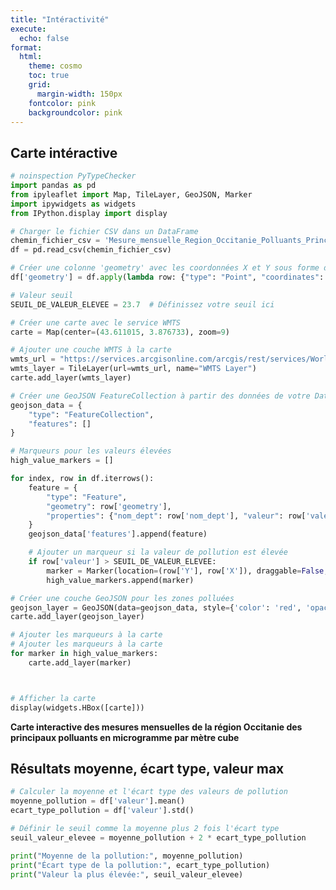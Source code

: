 ```yaml
---
title: "Intéractivité"
execute:
  echo: false
format:
  html:
    theme: cosmo
    toc: true
    grid:
      margin-width: 150px
    fontcolor: pink
    backgroundcolor: pink
---
```


## Carte intéractive

```python

# noinspection PyTypeChecker
import pandas as pd
from ipyleaflet import Map, TileLayer, GeoJSON, Marker
import ipywidgets as widgets
from IPython.display import display

# Charger le fichier CSV dans un DataFrame
chemin_fichier_csv = 'Mesure_mensuelle_Region_Occitanie_Polluants_Principaux.csv'
df = pd.read_csv(chemin_fichier_csv)

# Créer une colonne 'geometry' avec les coordonnées X et Y sous forme de GeoJSON
df['geometry'] = df.apply(lambda row: {"type": "Point", "coordinates": [row['X'], row['Y']]}, axis=1)

# Valeur seuil
SEUIL_DE_VALEUR_ELEVEE = 23.7  # Définissez votre seuil ici

# Créer une carte avec le service WMTS
carte = Map(center=(43.611015, 3.876733), zoom=9)

# Ajouter une couche WMTS à la carte
wmts_url = "https://services.arcgisonline.com/arcgis/rest/services/World_Imagery/MapServer/WMTS"
wmts_layer = TileLayer(url=wmts_url, name="WMTS Layer")
carte.add_layer(wmts_layer)

# Créer une GeoJSON FeatureCollection à partir des données de votre DataFrame
geojson_data = {
    "type": "FeatureCollection",
    "features": []
}

# Marqueurs pour les valeurs élevées
high_value_markers = []

for index, row in df.iterrows():
    feature = {
        "type": "Feature",
        "geometry": row['geometry'],
        "properties": {"nom_dept": row['nom_dept'], "valeur": row['valeur']}
    }
    geojson_data['features'].append(feature)

    # Ajouter un marqueur si la valeur de pollution est élevée
    if row['valeur'] > SEUIL_DE_VALEUR_ELEVEE:
        marker = Marker(location=(row['Y'], row['X']), draggable=False, title=f"Valeur: {row['valeur']}")
        high_value_markers.append(marker)

# Créer une couche GeoJSON pour les zones polluées
geojson_layer = GeoJSON(data=geojson_data, style={'color': 'red', 'opacity': 0.8, 'weight': 1.5})
carte.add_layer(geojson_layer)

# Ajouter les marqueurs à la carte
# Ajouter les marqueurs à la carte
for marker in high_value_markers:
    carte.add_layer(marker)



# Afficher la carte 
display(widgets.HBox([carte]))
```
**Carte interactive des mesures mensuelles de la région Occitanie des principaux polluants en microgramme par mètre cube**


## Résultats moyenne, écart type, valeur max 

```python
# Calculer la moyenne et l'écart type des valeurs de pollution
moyenne_pollution = df['valeur'].mean()
ecart_type_pollution = df['valeur'].std()

# Définir le seuil comme la moyenne plus 2 fois l'écart type
seuil_valeur_elevee = moyenne_pollution + 2 * ecart_type_pollution

print("Moyenne de la pollution:", moyenne_pollution)
print("Écart type de la pollution:", ecart_type_pollution)
print("Valeur la plus élevée:", seuil_valeur_elevee)
```
